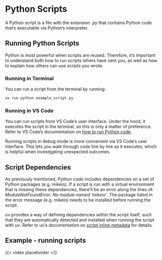 # Python Scripts

A Python script is a file with the extension *.py* that contains Python code that's executable via Python's interpreter.

## Running Python Scripts

Python is most powerful when scripts are reused. Therefore, it's important to understand both how to run scripts others have sent you, as well as how to explain how others can use scripts you wrote.

### Running in Terminal

You can run a script from the terminal by running:

```powershell
uv run python example_script.py
```

### Running in VS Code

You can run scripts from VS Code's user interface. Under the hood, it executes the script in the terminal, so this is only a matter of preference. Refer to VS Code's documentation on [how to run Python code](https://code.visualstudio.com/docs/python/run). 

::: {.callout-tip}
Running scripts in debug mode is more convenient via VS Code's user interface. This lets you walk through code line by line as it executes, which is helpful when investigating unexpected outcomes.
:::

## Script Dependencies

As previously mentioned, Python code includes dependencies on a set of Python packages (e.g. mikeio). If a script is run with a virtual environment that is missing these dependencies, there'll be an error along the lines of: *ModuleNotFoundError: No module named 'mikeio'*. The package listed in the error message (e.g. mikeio) needs to be installed before running the script.

::: {.callout-tip}
*uv* provides a way of defining dependencies within the script itself, such that they are automatically detected and installed when running the script with *uv*. Refer to uv's documentation on [script inline metadata](https://docs.astral.sh/uv/guides/scripts/#declaring-script-dependencies) for details.
:::

## Example - running scripts

{{< video placeholder >}}
